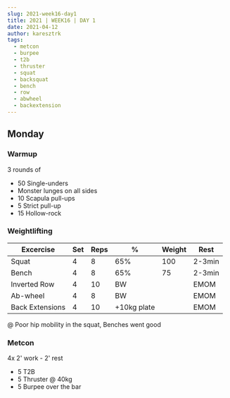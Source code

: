 ```yaml
---
slug: 2021-week16-day1
title: 2021 | WEEK16 | DAY 1
date: 2021-04-12
author: karesztrk
tags:
  - metcon
  - burpee
  - t2b
  - thruster
  - squat
  - backsquat
  - bench
  - row
  - abwheel
  - backextension
---
```

## Monday

### Warmup

3 rounds of

* 50 Single-unders
* Monster lunges on all sides
* 10 Scapula pull-ups
* 5 Strict pull-up
* 15 Hollow-rock

### Weightlifting

| Excercise       | Set | Reps | %           | Weight | Rest   |
| --------------- | --- | ---- | ----------- | ------ | ------ |
| Squat           | 4   | 8    | 65%         | 100    | 2-3min |
| Bench           | 4   | 8    | 65%         | 75     | 2-3min |
| Inverted Row    | 4   | 10   | BW          |        | EMOM   |
| Ab-wheel        | 4   | 8    | BW          |        | EMOM   |
| Back Extensions | 4   | 10   | +10kg plate |        | EMOM   |

@ Poor hip mobility in the squat, Benches went good

### Metcon

4x 2' work - 2' rest

* 5 T2B
* 5 Thruster @ 40kg
* 5 Burpee over the bar